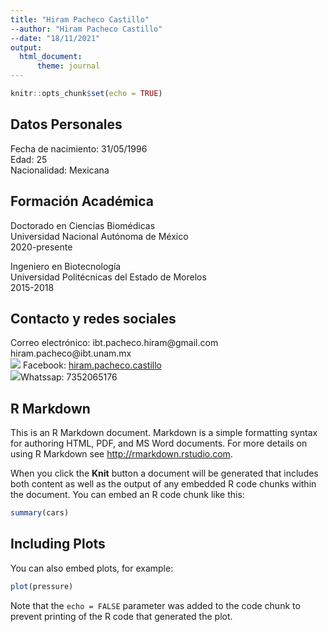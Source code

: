 ---
title: "Hiram Pacheco Castillo"
--author: "Hiram Pacheco Castillo"
--date: "18/11/2021"
output: 
  html_document:
      theme: journal
---

```{r setup, include=FALSE}
knitr::opts_chunk$set(echo = TRUE)
```


## Datos Personales  

Fecha de nacimiento: 31/05/1996  
Edad: 25  
Nacionalidad: Mexicana  

## Formación Académica  
Doctorado en Ciencias Biomédicas  
Universidad Nacional Autónoma de México  
2020-presente  

Ingeniero en Biotecnología  
Universidad Politécnicas del Estado de Morelos  
2015-2018  

## Contacto y redes sociales  
Correo electrónico: ibt.pacheco.hiram@gmail.com  
                      hiram.pacheco@ibt.unam.mx  
![](./IMG/facebon.icon.png) Facebook: [hiram.pacheco.castillo](https://www.facebook.com/hiram.pacheco.castillo)  
![](./IMG/whatsapp-logo-11.png)Whatssap: 7352065176


































## R Markdown

This is an R Markdown document. Markdown is a simple formatting syntax for authoring HTML, PDF, and MS Word documents. For more details on using R Markdown see <http://rmarkdown.rstudio.com>.

When you click the **Knit** button a document will be generated that includes both content as well as the output of any embedded R code chunks within the document. You can embed an R code chunk like this:

```{r cars}
summary(cars)
```

## Including Plots

You can also embed plots, for example:

```{r pressure, echo=FALSE}
plot(pressure)
```

Note that the `echo = FALSE` parameter was added to the code chunk to prevent printing of the R code that generated the plot.
